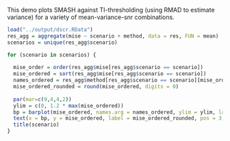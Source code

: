 This demo plots SMASH against TI-thresholding (using RMAD to estimate variance) for a variety of mean-variance-snr combinations.


```r
load("../output/dscr.RData")
res_agg = aggregate(mise ~ scenario + method, data = res, FUN = mean)
scenarios = unique(res_agg$scenario)

for (scenario in scenarios) {
  
  mise_order = order(res_agg$mise[res_agg$scenario == scenario])
  mise_ordered = sort(res_agg$mise[res_agg$scenario == scenario])
  names_ordered = res_agg$method[res_agg$scenario == scenario][mise_order]
  mise_ordered_rounded = round(mise_ordered, digits = 0)
  
  par(mar=c(9,4,4,2))
  ylim = c(0, 1.2 * max(mise_ordered))
  bp = barplot(mise_ordered, names.arg = names_ordered, ylim = ylim, las = 2)
  text(x = bp, y = mise_ordered, label = mise_ordered_rounded, pos = 3, cex = 0.8, col = "red") 
  title(scenario)
}
  
```
